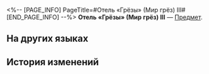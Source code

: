 <%-- [PAGE_INFO]
PageTitle=#Отель «Грёзы» (Мир грёз) III#
[END_PAGE_INFO] --%>
{{Предмет Инфобокс
|id          = 252441
|Изображение = Предмет Отель «Грёзы» (Мир грёз) III.png
|Тип         = 
|Инвентарь   = 
|Редкость    = 5
|Эффект      = 
|Описание    = Соберите набор карточек воспоминаний, чтобы получить усиление.
}}
{{Описание|Ваши воспоминания об Освоении могут стать источником вдохновения для игры.}}
'''Отель «Грёзы» (Мир грёз) III''' — [[Предмет]].

==На других языках==
{{На других языках
|en   = The Reverie (Dreamscape) III
|zhs  = 「白日梦」酒店·梦境-Ⅲ
|zht  = 「白日夢」飯店•夢境-Ⅲ
|ja   = 「ホテル・レバリー」・夢境-III
|ko   = 「레버리」 호텔•꿈세계-Ⅲ
|es   = Hotel Fantasía (paisaje onírico)&nbsp;III
|fr   = Hôtel Rêverie du Pays des rêves (III)
|ru   = Отель «Грёзы» (Мир грёз) III
|th   = โรงแรม Reverie - แดนฝัน III
|vi   = Khách Sạn Mộng Mơ-Cõi Mộng-III
|de   = Hotel Reverie (Traumlandschaft) (III)
|id   = "Reverie" Hotel - Dunia Mimpi Ⅲ
|pt   = O Devaneio (Mundonírico) III
}}

==История изменений==
{{История изменений|3.5}}